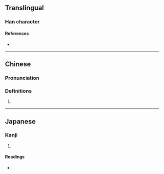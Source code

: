 {{character info}}
==Translingual==

===Han character===
{{Han char|rn=57|rad=弓|as=06|sn=9|four=|canj=NSLL,XNSLL|ids=⿰弓臣}}

====References====
* {{Han ref|kx=0358.040|dkj=09765|hdz=20995.040|uh=5F2B|ud=24363}}

----

==Chinese==
{{zh-forms}}

===Pronunciation===
{{zh-pron
|m=zhěn
|c=can2
|mc=
|oc=
|ma=
|cat=
}}

===Definitions===
{{zh-hanzi}}

# {{rfdef|zh}}

----

==Japanese==

===Kanji===
{{ja-kanji|grade=|rs=弓06}}

# {{rfdef|ja|sort=弓06}}

====Readings====
* {{ja-readings|on=[[しん]] (shin)|kun=[[ゆみがつよい]] (yumigatsuyoi)}}
